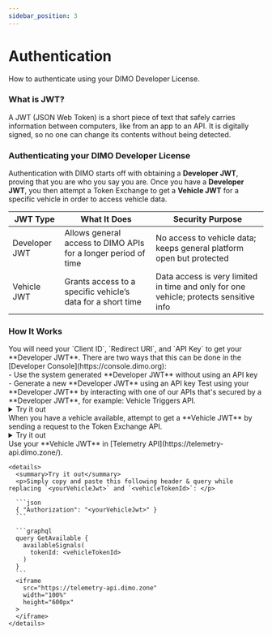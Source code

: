 ```yaml
---
sidebar_position: 3
---
```



# Authentication
How to authenticate using your DIMO Developer License.

### What is JWT?
A JWT (JSON Web Token) is a short piece of text that safely carries information between computers, like from an app to an API.
It is digitally signed, so no one can change its contents without being detected.

### Authenticating your DIMO Developer License
Authentication with DIMO starts off with obtaining a **Developer JWT**, proving that you are who you say you are. 
Once you have a **Developer JWT**, you then attempt a Token Exchange to get a **Vehicle JWT** for a specific vehicle in order to access vehicle data.

| JWT Type               | What It Does                                                   | Security Purpose                                                                  |
|------------------------|----------------------------------------------------------------|-----------------------------------------------------------------------------------|
| Developer JWT          | Allows general access to DIMO APIs for a longer period of time | No access to vehicle data; keeps general platform open but protected              |
| Vehicle JWT            | Grants access to a specific vehicle’s data for a short time    | Data access is very limited in time and only for one vehicle; protects sensitive info |

### How It Works

<Stepper>
  <Step title="Prerequisites">
    You will need your `Client ID`, `Redirect URI`, and `API Key` to get your **Developer JWT**.
  </Step>
  <Step title="Getting Your Developer JWT">
    There are two ways that this can be done in the [Developer Console](https://console.dimo.org): <br />
      - Use the system generated **Developer JWT** without using an API key <br />
      - Generate a new **Developer JWT** using an API key
  </Step>
  <Step title="Using Your Developer JWT">
    Test using your **Developer JWT** by interacting with one of our APIs that's secured by a **Developer JWT**, 
    for example: Vehicle Triggers API.
    <details>
      <summary>Try it out</summary>
      <ApiTester 
        defaultUrl="https://vehicle-triggers-api.dimo.zone"
        method="GET"
        title="Test Using Your Developer JWT"
      />
    </details>
  </Step>
  <Step title="Fetching a Vehicle JWT">
    When you have a vehicle available, attempt to get a **Vehicle JWT** by sending a request to the Token Exchange API.
    <details>
      <summary>Try it out</summary>
      <ApiTester
        title="Exchange Developer JWT for a Vehicle JWT"
        method="POST"
        defaultUrl="https://token-exchange-api.dimo.zone/v1/tokens/exchange"
        requestBody={`{ "nftContractAddress": "0xbA5738a18d83D41847dfFbDC6101d37C69c9B0cF" }`}
        userInputs={[
          {
            key: 'tokenId',
            label: 'Vehicle Token ID',
            type: 'number'
          },
          {
            key: 'privileges',
            label: 'Permissions Requested',
            type: 'array',
            options: [
              { label: 'All-time, non-location data', value: 1 },
              { label: 'Commands', value: 2 },
              { label: 'Current location', value: 3 },
              { label: 'All-time location', value: 4 },
              { label: 'View VIN credentials', value: 5 },
              { label: 'Live data streams', value: 6 },
              { label: 'Raw data', value: 7 },
              { label: 'Approximate location', value: 8 },
            ],
            helpText: 'Select one or more by clicking while holding down Command (⌘ on a Mac) or Ctrl (PC)',
          }
        ]}
      />
    </details>
  </Step>
  <Step title="Using a Vehicle JWT">
    Use your **Vehicle JWT** in [Telemetry API](https://telemetry-api.dimo.zone/). 

    <details>
      <summary>Try it out</summary>
      <p>Simply copy and paste this following header & query while replacing `<yourVehicleJwt>` and `<vehicleTokenId>`: </p>
    
      ```json
      { "Authorization": "<yourVehicleJwt>" }
      ```

      ```graphql
      query GetAvailable {
        availableSignals(
          tokenId: <vehicleTokenId>
        )
      }
      ```
      <iframe 
        src="https://telemetry-api.dimo.zone"
        width="100%"
        height="600px"
      >
      </iframe>
    </details>
  </Step>

</Stepper>

